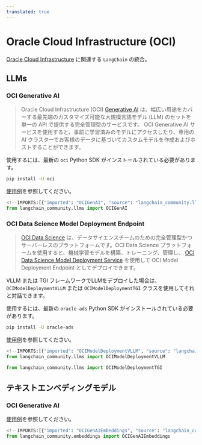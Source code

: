 ```yaml
---
translated: true
---
```


# Oracle Cloud Infrastructure (OCI)

[Oracle Cloud Infrastructure](https://www.oracle.com/artificial-intelligence/) に関連する `LangChain` の統合。

## LLMs

### OCI Generative AI

> Oracle Cloud Infrastructure (OCI) [Generative AI](https://docs.oracle.com/en-us/iaas/Content/generative-ai/home.htm) は、幅広い用途をカバーする最先端のカスタマイズ可能な大規模言語モデル (LLM) のセットを単一の API で提供する完全管理型のサービスです。
> OCI Generative AI サービスを使用すると、事前に学習済みのモデルにアクセスしたり、専用の AI クラスターでお客様のデータに基づいてカスタムモデルを作成およびホストすることができます。

使用するには、最新の `oci` Python SDK がインストールされている必要があります。

```bash
pip install -U oci
```

[使用例](/docs/integrations/llms/oci_generative_ai)を参照してください。

```python
<!--IMPORTS:[{"imported": "OCIGenAI", "source": "langchain_community.llms", "docs": "https://api.python.langchain.com/en/latest/llms/langchain_community.llms.oci_generative_ai.OCIGenAI.html", "title": "Oracle Cloud Infrastructure (OCI)"}]-->
from langchain_community.llms import OCIGenAI
```

### OCI Data Science Model Deployment Endpoint

> [OCI Data Science](https://docs.oracle.com/en-us/iaas/data-science/using/home.htm) は、データサイエンスチームのための完全管理型かつサーバーレスのプラットフォームです。OCI Data Science
> プラットフォームを使用すると、機械学習モデルを構築、トレーニング、管理し、
> [OCI Data Science Model Deployment Service](https://docs.oracle.com/en-us/iaas/data-science/using/model-dep-about.htm) を使用して OCI Model Deployment Endpoint としてデプロイできます。

VLLM または TGI フレームワークでLLMをデプロイした場合は、`OCIModelDeploymentVLLM` または `OCIModelDeploymentTGI` クラスを使用してそれと対話できます。

使用するには、最新の `oracle-ads` Python SDK がインストールされている必要があります。

```bash
pip install -U oracle-ads
```

[使用例](/docs/integrations/llms/oci_model_deployment_endpoint)を参照してください。

```python
<!--IMPORTS:[{"imported": "OCIModelDeploymentVLLM", "source": "langchain_community.llms", "docs": "https://api.python.langchain.com/en/latest/llms/langchain_community.llms.oci_data_science_model_deployment_endpoint.OCIModelDeploymentVLLM.html", "title": "Oracle Cloud Infrastructure (OCI)"}, {"imported": "OCIModelDeploymentTGI", "source": "langchain_community.llms", "docs": "https://api.python.langchain.com/en/latest/llms/langchain_community.llms.oci_data_science_model_deployment_endpoint.OCIModelDeploymentTGI.html", "title": "Oracle Cloud Infrastructure (OCI)"}]-->
from langchain_community.llms import OCIModelDeploymentVLLM

from langchain_community.llms import OCIModelDeploymentTGI
```

## テキストエンベディングモデル

### OCI Generative AI

[使用例](/docs/integrations/text_embedding/oci_generative_ai)を参照してください。

```python
<!--IMPORTS:[{"imported": "OCIGenAIEmbeddings", "source": "langchain_community.embeddings", "docs": "https://api.python.langchain.com/en/latest/embeddings/langchain_community.embeddings.oci_generative_ai.OCIGenAIEmbeddings.html", "title": "Oracle Cloud Infrastructure (OCI)"}]-->
from langchain_community.embeddings import OCIGenAIEmbeddings
```
